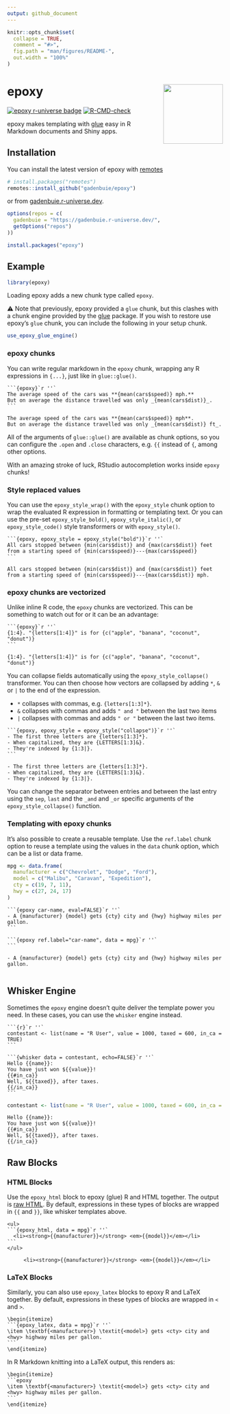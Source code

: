 ```yaml
---
output: github_document
---
```


<!-- README.md is generated from README.Rmd. Please edit that file -->

```r
knitr::opts_chunk$set(
  collapse = TRUE,
  comment = "#>",
  fig.path = "man/figures/README-",
  out.width = "100%"
)
```

# epoxy <a href='http://pkg.garrickadenbuie.com/epoxy'><img src='man/figures/logo.png' align="right" height="139" /></a>

<!-- badges: start -->
[![epoxy r-universe badge](https://gadenbuie.r-universe.dev/badges/epoxy)](https://gadenbuie.r-universe.dev)
[![R-CMD-check](https://github.com/gadenbuie/epoxy/workflows/R-CMD-check/badge.svg)](https://github.com/gadenbuie/epoxy/actions)
<!-- badges: end -->

epoxy makes templating with [glue] easy in R Markdown documents and Shiny apps.

## Installation

You can install the latest version of epoxy with [remotes]

```r
# install.packages("remotes")
remotes::install_github("gadenbuie/epoxy")
```

or from [gadenbuie.r-universe.dev](https://gadenbuie.r-universe.dev).

```r
options(repos = c(
  gadenbuie = "https://gadenbuie.r-universe.dev/",
  getOptions("repos")
))

install.packages("epoxy")
```

## Example

```r
library(epoxy)
```

Loading epoxy adds a new chunk type called `epoxy`.

⚠️ Note that previously, epoxy provided a `glue` chunk,
but this clashes with a chunk engine provided by the [glue] package.
If you wish to restore use epoxy's `glue` chunk,
you can include the following in your setup chunk.

```r
use_epoxy_glue_engine()
```

### epoxy chunks

You can write regular markdown in the `epoxy` chunk,
wrapping any R expressions in `{...}`,
just like in `glue::glue()`.

````
```{epoxy}`r ''`
The average speed of the cars was **{mean(cars$speed)} mph.**
But on average the distance travelled was only _{mean(cars$dist)}_.
```
````

```epoxy
The average speed of the cars was **{mean(cars$speed)} mph**.
But on average the distance travelled was only _{mean(cars$dist)} ft_.
```

All of the arguments of `glue::glue()` are available as chunk options,
so you can configure the `.open` and `.close` characters,
e.g. `{{` instead of `{`,
among other options.

With an amazing stroke of luck,
RStudio autocompletion works inside `epoxy` chunks!

### Style replaced values

You can use the `epoxy_style_wrap()` with the `epoxy_style` chunk option
to wrap the evaluated R expression in formatting or templating text.
Or you can use the pre-set
`epoxy_style_bold()`, `epoxy_style_italic()`, or `epoxy_style_code()`
style transformers or with `epoxy_style()`.

````
```{epoxy, epoxy_style = epoxy_style("bold")}`r ''`
All cars stopped between {min(cars$dist)} and {max(cars$dist)} feet
from a starting speed of {min(cars$speed)}---{max(cars$speed)}
```
````

```epoxy
All cars stopped between {min(cars$dist)} and {max(cars$dist)} feet
from a starting speed of {min(cars$speed)}---{max(cars$dist)} mph.
```

### epoxy chunks are vectorized

Unlike inline R code, the `epoxy` chunks are vectorized.
This can be something to watch out for or it can be an advantage:

````
```{epoxy}`r ''`
{1:4}. "{letters[1:4]}" is for {c("apple", "banana", "coconut", "donut")}
```
````

```epoxy
{1:4}. "{letters[1:4]}" is for {c("apple", "banana", "coconut", "donut")}
```

You can collapse fields automatically using the `epoxy_style_collapse()` transformer.
You can then choose how vectors are collapsed by adding `*`, `&` or `|`
to the end of the expression.

- `*` collapses with commas, e.g. `{letters[1:3]*}`.
- `&` collapses with commas and adds `" and "` between the last two items
- `|` collapses with commas and adds `" or "` between the last two items.

````
```{epoxy, epoxy_style = epoxy_style("collapse")}`r ''`
- The first three letters are {letters[1:3]*}.
- When capitalized, they are {LETTERS[1:3]&}.
- They're indexed by {1:3|}.
```
````

```epoxy
- The first three letters are {letters[1:3]*}.
- When capitalized, they are {LETTERS[1:3]&}.
- They're indexed by {1:3|}.
```

You can change the separator between entries and between the last entry
using the `sep`, `last` and the `_and` and `_or` specific arguments
of the `epoxy_style_collapse()` function.

### Templating with epoxy chunks

It's also possible to create a reusable template.
Use the `ref.label` chunk option to reuse a template
using the values in the `data` chunk option,
which can be a list or data frame.

```r
mpg <- data.frame(
  manufacturer = c("Chevrolet", "Dodge", "Ford"),
  model = c("Malibu", "Caravan", "Expedition"),
  cty = c(19, 7, 11),
  hwy = c(27, 24, 17)
)
```

````
```{epoxy car-name, eval=FALSE}`r ''`
- A {manufacturer} {model} gets {cty} city and {hwy} highway miles per gallon.
```

```{epoxy ref.label="car-name", data = mpg}`r ''`
```
````

```epoxy
- A {manufacturer} {model} gets {cty} city and {hwy} highway miles per gallon.
```

```epoxy
```

## Whisker Engine

Sometimes the `epoxy` engine doesn't quite deliver the template power you need.
In these cases, you can use the `whisker` engine instead.

````
```{r}`r ''`
contestant <- list(name = "R User", value = 1000, taxed = 600, in_ca = TRUE)
```

```{whisker data = contestant, echo=FALSE}`r ''`
Hello {{name}}:
You have just won ${{value}}!
{{#in_ca}}
Well, ${{taxed}}, after taxes.
{{/in_ca}}
```
````

```r
contestant <- list(name = "R User", value = 1000, taxed = 600, in_ca = TRUE)
```

```whisker
Hello {{name}}:
You have just won ${{value}}!
{{#in_ca}}
Well, ${{taxed}}, after taxes.
{{/in_ca}}
```

## Raw Blocks

### HTML Blocks

Use the `epoxy_html` block to epoxy (glue) R and HTML together.
The output is [raw HTML](https://pandoc.org/MANUAL.html#raw-htmltex).
By default, expressions in these types of blocks are wrapped in `{{` and `}}`,
like whisker templates above.

````
<ul>
```{epoxy_html, data = mpg}`r ''`
  <li><strong>{{manufacturer}}</strong> <em>{{model}}</em></li>
```
</ul>
````

<ul>
```epoxy_html
  <li><strong>{{manufacturer}}</strong> <em>{{model}}</em></li>
```
</ul>

### LaTeX Blocks

Similarly, you can also use `epoxy_latex` blocks to epoxy R and LaTeX together.
By default, expressions in these types of blocks are wrapped in `<` and `>`.

````
\begin{itemize}
```{epoxy_latex, data = mpg}`r ''`
\item \textbf{<manufacturer>} \textit{<model>} gets <cty> city and <hwy> highway miles per gallon.
```
\end{itemize}
````

In R Markdown knitting into a LaTeX output,
this renders as:

````
\begin{itemize}
```epoxy
\item \textbf{<manufacturer>} \textit{<model>} gets <cty> city and <hwy> highway miles per gallon.
```
\end{itemize}
````

[glue]: https://glue.tidyverse.org
[remotes]: https://remotes.r-lib.org
